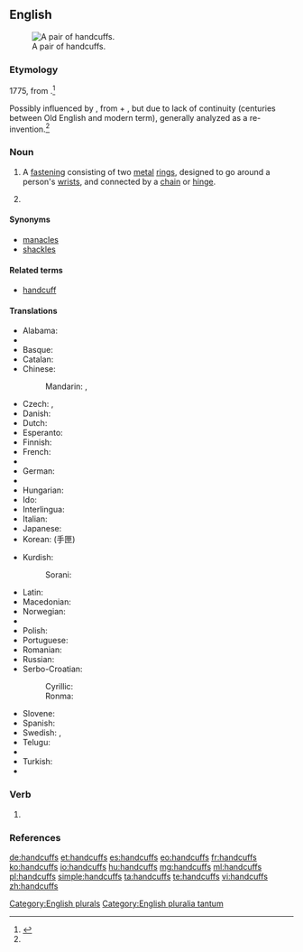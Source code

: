 ==English==
{{wikipedia}}
[[Image:Handcuffs01 2003-06-02.jpg|thumb|right|A pair of handcuffs.]]

===Etymology===
1775, from {{compound|hand|cuff|t2=end of shirtsleeve|lang=en}}.<ref name="oetlyd">{{R:Online Etymology Dictionary}}</ref>

Possibly influenced by {{etyl|ang|en}} {{term|handcops|lang=ang}}, from {{term|hand|lang=ang}} + {{term|cops||fetter, chains|lang=ang}}, but due to lack of continuity (centuries between Old English and modern term), generally analyzed as a re-invention.<ref name="oetlyd" />

===Noun===
{{head|en|noun}}

# {{context|plurale tantum|lang=en}} A [[fastening]] consisting of two [[metal]] [[ring]]s, designed to go around a person's [[wrist]]s, and connected by a [[chain]] or [[hinge]].
# {{plural of|handcuff|lang=en}}[[Category:English plurals]]

====Synonyms====
* [[manacles]]
* [[shackles]]

====Related terms====
* [[handcuff]]

====Translations====
{{trans-top|metal rings for fastening wrists}}
* Alabama: {{t|akz|ilbistalsiha}}
* {{trreq|ar}}
* Basque: {{t|eu|esku lota}}
* Catalan: {{t|ca|manilles|f-p}}
* Chinese: 
*: Mandarin: {{t|cmn|手銬|sc=Hani}}, {{t+|cmn|手铐|tr=shǒukào|sc=Hani}}
* Czech: {{t|cs|pouta|n-p}}, {{t|cs|želízka|n-p}}
* Danish: {{t|da|håndjern|n-p}}
* Dutch: {{t+|nl|handboeien}}
* Esperanto: {{t|eo|mankateno}}
* Finnish: {{t|fi|käsiraudat|p}}
* French: {{t+|fr|menottes|f-p}}
* {{trreq|ka}}
* German: {{t+|de|Handschellen|f-p}}
* {{trreq|hi}}
* Hungarian: {{t+|hu|bilincs}}
* Ido: {{t+|io|manoto}}
* Interlingua: {{t|ia|manica}}
* Italian: {{t+|it|manette|f}}
* Japanese: {{t|ja|手錠|tr=てじょう, tejō|sc=Jpan}}
* Korean: {{t+|ko|수갑|tr=sugap|sc=Kore}} (手匣)
{{trans-mid}}
* Kurdish:
*: Sorani: {{t+|ku|که‌له‌پچه‌|sc=ku-Arab}}
* Latin: {{t|la|manicae|f-p}}
* Macedonian: {{t|mk|лисици|f-p|tr=lísici}}
* Norwegian: {{t|no|håndjern|n}}
* {{trreq|fa}}
* Polish: {{t|pl|kajdanki|p}}
* Portuguese: {{t+|pt|algema|m}}
* Romanian: {{t|ro|cătușe}}
* Russian: {{t+|ru|наручники|m-p|tr=narúčniki}}
* Serbo-Croatian:
*: Cyrillic: {{t|sh|лисице|f-p}}
*: Ronma: {{t+|sh|lisice|f-p}}
* Slovene: {{t|sl|lisice|f-p}}
* Spanish: {{t+|es|esposas|f-p}}
* Swedish: {{t|sv|handbojor|c-p}}, {{t|sv|handklovar|c-p}}
* Telugu: {{t+|te|సంకెళ్ళు|tr=sankeLLu}}
* {{trreq|th}}
* Turkish: {{t+|tr|kelepçe}}
* {{trreq|vi}}
{{trans-bottom}}

===Verb===
{{head|en}}

# {{en-third-person singular of|handcuff}}

===References===
<references/>

[[Category:English pluralia tantum]]

[[de:handcuffs]]
[[et:handcuffs]]
[[es:handcuffs]]
[[eo:handcuffs]]
[[fr:handcuffs]]
[[ko:handcuffs]]
[[io:handcuffs]]
[[hu:handcuffs]]
[[mg:handcuffs]]
[[ml:handcuffs]]
[[pl:handcuffs]]
[[simple:handcuffs]]
[[ta:handcuffs]]
[[te:handcuffs]]
[[vi:handcuffs]]
[[zh:handcuffs]]